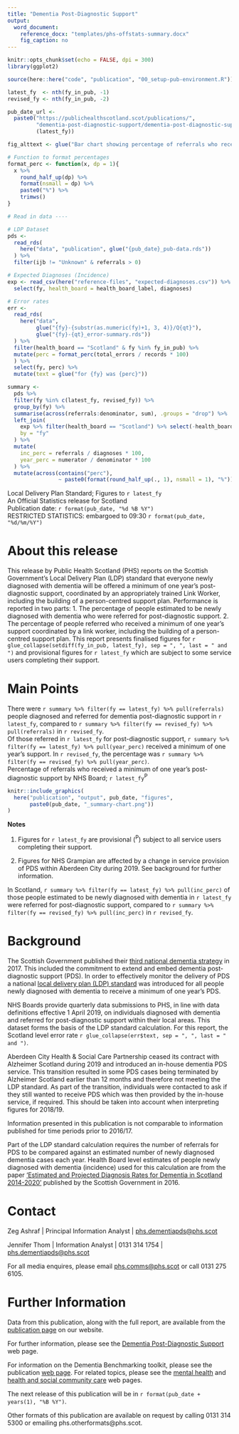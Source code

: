 ```yaml
---
title: "Dementia Post-Diagnostic Support"
output: 
  word_document:
    reference_docx: "templates/phs-offstats-summary.docx"
    fig_caption: no
---
```


```r
knitr::opts_chunk$set(echo = FALSE, dpi = 300)
library(ggplot2)
```

```r
source(here::here("code", "publication", "00_setup-pub-environment.R"))

latest_fy  <- nth(fy_in_pub, -1)
revised_fy <- nth(fy_in_pub, -2)

pub_date_url <- 
  paste0("https://publichealthscotland.scot/publications/",
         "dementia-post-diagnostic-support/dementia-post-diagnostic-support-local-delivery-plan-standard-figures-to-",
         (latest_fy))

fig_alttext <- glue("Bar chart showing percentage of referrals who received a minimum of one year's post-diagnostic support by NHS Board in financial year {latest_fy}.")

# Function to format percentages
format_perc <- function(x, dp = 1){
  x %>%
    round_half_up(dp) %>%
    format(nsmall = dp) %>%
    paste0("%") %>%
    trimws()
}

# Read in data ----

# LDP Dataset
pds <- 
  read_rds(
    here("data", "publication", glue("{pub_date}_pub-data.rds"))
  ) %>%
  filter(ijb != "Unknown" & referrals > 0)

# Expected Diagnoses (Incidence)
exp <- read_csv(here("reference-files", "expected-diagnoses.csv")) %>%
  select(fy, health_board = health_board_label, diagnoses)

# Error rates 
err <- 
  read_rds(
    here("data", 
         glue("{fy}-{substr(as.numeric(fy)+1, 3, 4)}/Q{qt}"),
         glue("{fy}-{qt}_error-summary.rds"))
  ) %>%
  filter(health_board == "Scotland" & fy %in% fy_in_pub) %>%
  mutate(perc = format_perc(total_errors / records * 100)
  ) %>%
  select(fy, perc) %>%
  mutate(text = glue("for {fy} was {perc}"))
```

```r
summary <-
  pds %>%
  filter(fy %in% c(latest_fy, revised_fy)) %>%
  group_by(fy) %>%
  summarise(across(referrals:denominator, sum), .groups = "drop") %>%
  left_join(
    exp %>% filter(health_board == "Scotland") %>% select(-health_board),
    by = "fy"
  ) %>%
  mutate(
    inc_perc = referrals / diagnoses * 100,
    year_perc = numerator / denominator * 100
  ) %>%
  mutate(across(contains("perc"),
                ~ paste0(format(round_half_up(., 1), nsmall = 1), "%")))
```

<Div custom-style = "Publication subtitle">Local Delivery Plan Standard; Figures to `r latest_fy`</Div>
<Div custom-style = "Stats designation">An Official Statistics release for Scotland</Div>
<Div custom-style = "Publication date">Publication date: `r format(pub_date, "%d %B %Y")`</Div>
<Div custom-style = "Restricted Stats">RESTRICTED STATISTICS: embargoed to 09:30 `r format(pub_date, "%d/%m/%Y")`</Div>

# About this release
This release by Public Health Scotland (PHS) reports on the Scottish Government’s Local Delivery Plan (LDP) standard that everyone newly diagnosed with dementia will be offered a minimum of one year’s post-diagnostic support, coordinated by an appropriately trained Link Worker, including the building of a person-centred support plan. Performance is reported in two parts: 1. The percentage of people estimated to be newly diagnosed with dementia who were referred for post-diagnostic support. 2. The percentage of people referred who received a minimum of one year’s support coordinated by a link worker, including the building of a person-centred support plan. This report presents finalised figures for `r glue_collapse(setdiff(fy_in_pub, latest_fy), sep = ", ", last = " and ")` and provisional figures for `r latest_fy` which are subject to some service users completing their support.

# Main Points

<Div custom-style = "Bullet 1">There were `r summary %>% filter(fy == latest_fy) %>% pull(referrals)` people diagnosed and referred for dementia post-diagnostic support in `r latest_fy`, compared to `r summary %>% filter(fy == revised_fy) %>% pull(referrals)` in `r revised_fy`.</Div>

<Div custom-style = "Bullet 1">Of those referred in `r latest_fy` for post-diagnostic support, `r summary %>% filter(fy == latest_fy) %>% pull(year_perc)` received a minimum of one year's support. In `r revised_fy`, the percentage was `r summary %>% filter(fy == revised_fy) %>% pull(year_perc)`.</Div>

<Div custom-style = "Table or chart caption">Percentage of referrals who received a minimum of one year’s post-diagnostic support by NHS Board; `r latest_fy`^P^</Div>

```r
knitr::include_graphics(
  here("publication", "output", pub_date, "figures", 
       paste0(pub_date, "_summary-chart.png"))
)
```

<Div custom-style = "Footnote Text">
**Notes**

1. Figures for `r latest_fy` are provisional (^P^) subject to all service users completing their support.

2. Figures for NHS Grampian are affected by a change in service provision of PDS within Aberdeen City during 2019. See background for further information.
</div>

<Div custom-style = "Bullet 1">In Scotland, `r summary %>% filter(fy == latest_fy) %>% pull(inc_perc)` of those people estimated to be newly diagnosed with dementia in `r latest_fy` were referred for post-diagnostic support, compared to `r summary %>% filter(fy == revised_fy) %>% pull(inc_perc)` in `r revised_fy`.</Div>

# Background

The Scottish Government published their [third national dementia strategy](https://beta.gov.scot/publications/scotlands-national-dementia-strategy-2017-2020/) in 2017. This included the commitment to extend and embed dementia post-diagnostic support (PDS). In order to effectively monitor the delivery of PDS a national [local delivery plan (LDP) standard](https://www.gov.scot/About/Performance/scotPerforms/NHSScotlandperformance/Dementia-LDP) was introduced for all people newly diagnosed with dementia to receive a minimum of one year’s PDS.

NHS Boards provide quarterly data submissions to PHS, in line with data definitions effective 1 April 2019, on individuals diagnosed with dementia and referred for post-diagnostic support within their local areas. This dataset forms the basis of the LDP standard calculation. For this report, the Scotland level error rate `r glue_collapse(err$text, sep = ", ", last = " and ")`.

Aberdeen City Health & Social Care Partnership ceased its contract with Alzheimer Scotland during 2019 and introduced an in-house dementia PDS service. This transition resulted in some PDS cases being terminated by Alzheimer Scotland earlier than 12 months and therefore not meeting the LDP standard.  As part of the transition, individuals were contacted to ask if they still wanted to receive PDS which was then provided by the in-house service, if required. This should be taken into account when interpreting figures for 2018/19.

Information presented in this publication is not comparable to information published for time periods prior to 2016/17. 

Part of the LDP standard calculation requires the number of referrals for PDS to be compared against an estimated number of newly diagnosed dementia cases each year. Health Board level estimates of people newly diagnosed with dementia (incidence) used for this calculation are from the paper [‘Estimated and Projected Diagnosis Rates for Dementia in Scotland 2014-2020’](https://www.gov.scot/publications/estimated-projected-diagnosis-rates-dementia-scotland-2014-2020/) published by the Scottish Government in 2016.

# Contact

Zeg Ashraf | Principal Information Analyst |  [phs.dementiapds@phs.scot](mailto:phs.dementiapds@phs.scot)

Jennifer Thom | Information Analyst | 0131 314 1754 | [phs.dementiapds@phs.scot](mailto:phs.dementiapds@phs.scot)

For all media enquires, please email [phs.comms@phs.scot](mailto:phs.comms@phs.scot) or call 0131 275 6105.

# Further Information
Data from this publication, along with the full report, are available from the [publication page](`r pub_date_url`) on our website.

For further information, please see the [Dementia Post-Diagnostic Support](https://www.isdscotland.org/Health-Topics/Mental-Health/Dementia-Post-diagnostic-Support/) web page. 

For information on the Dementia Benchmarking toolkit, please see the publication [web page](https://beta.isdscotland.org/find-publications-and-data/conditions-and-diseases/dementia/dementia-benchmarking-toolkit/). For related topics, please see the [mental health](https://www.isdscotland.org/Health-Topics/Mental-Health/) and [health and social community care](http://www.isdscotland.org/Health-Topics/Health-and-Social-Community-Care/) web pages.

The next release of this publication will be in `r format(pub_date + years(1), "%B %Y")`.

Other formats of this publication are available on request by calling 0131 314 5300 or emailing phs.otherformats@phs.scot.
